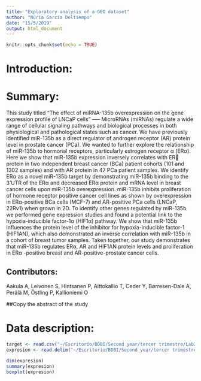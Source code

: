 ```yaml
---
title: "Exploratory analysis of a GEO dataset"
author: "Núria Garcia Deltiempo"
date: "15/5/2019"
output: html_document
---
```


```r
knitr::opts_chunk$set(echo = TRUE)
```

# Introduction:

# Summary:

This study titled "The effect of miRNA-135b overexpression on the gene expression profile of LNCaP cells" ----- MicroRNAs (miRNAs) regulate a wide range of cellular signaling pathways and biological processes in both physiological and pathological states such as cancer. We have previously identified miR-135b as a direct regulator of androgen receptor (AR) protein level in prostate cancer (PCa). We wanted to further explore the relationship of miR-135b to hormonal receptors, particularly estrogen receptor α (ERα). Here we show that miR-135b expression inversely correlates with ER protein in two independent breast cancer (BCa) patient cohorts (101 and 1302 samples) and with AR protein in 47 PCa patient samples. We identify ERα as a novel miR-135b target by demonstrating miR-135b binding to the 3’UTR of the ERα and decreased ERα protein and mRNA level in breast cancer cells upon miR-135b overexpression. miR-135b inhibits proliferation of hormone receptor positive cancer cell lines as shown by overexpression in ERα-positive BCa cells (MCF-7) and AR-positive PCa cells (LNCaP, 22Rv1) when grown in 2D. To identify other genes regulated by miR-135b we performed gene expression studies and found a potential link to the hypoxia-inducible factor-1α (HIF1α) pathway. We show that miR-135b influences the protein level of the inhibitor for hypoxia-inducible factor-1 (HIF1AN), which also demonstrated an inverse correlation with miR-135b in a cohort of breast tumor samples. Taken together, our study demonstrates that miR-135b regulates ERα, AR and HIF1AN protein levels and proliferation in ERα -positive breast and AR-positive-prostate cancer cells.

## Contributors:
Aakula A, Leivonen S, Hintsanen P, Aittokallio T, Ceder Y, Børresen-Dale A, Perälä M, Östling P, Kallioniemi O

##Copy the abstract of the study


# Data description:

```r
target <- read.csv("~/Escritorio/BDBI/Second year/tercer trimestre/Lab2OMICS/taget.txt", header=FALSE)
expresion <- read.delim("~/Escritorio/BDBI/Second year/tercer trimestre/Lab2OMICS/expresion.txt", row.names = 1)
```
```r
dim(expresion)
summary(expresion)
boxplot(expresion)
```
















